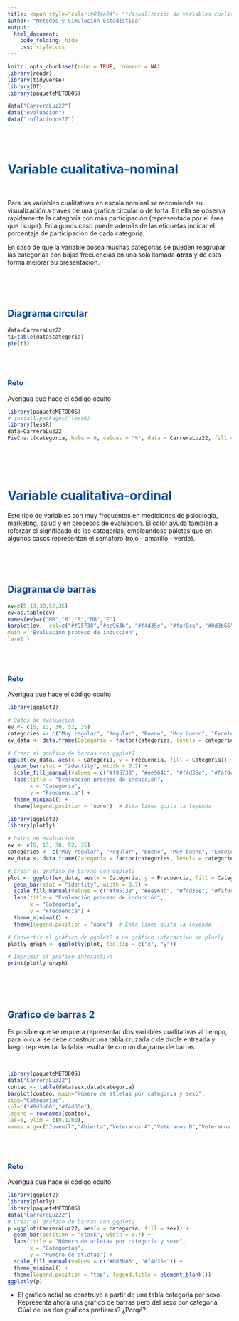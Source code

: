 ```yaml
---
title: <span style="color:#034a94"> **Visualización de variables cualitativas**</span>
author: "Métodos y Simulación Estadística"
output:
  html_document:
    code_folding: hide
    css: style.css
---
```


```r
knitr::opts_chunk$set(echo = TRUE, comment = NA)
library(readr)
library(tidyverse)
library(DT)
library(paqueteMETODOS)

data("CarreraLuz22")
data("evaluacion")
data("inflacionov22")
```

</br><br/>

# <span style="color:#034a94">**Variable cualitativa-nominal**</span>

<br/>


Para las variables cualitativas en escala nominal se recomienda su visualización a traves de una grafica circular o de torta. En ella se observa rapidamente la categoría con más participación (representada por el área que ocupa). En algunos caso puede además de las etiquetas indicar el porcentaje de participación de cada categoría.

En caso de que la variable posea muchas categorías se pueden reagrupar las categorías con bajas frecuencias en una sola llamada **otras** y de esta forma mejorar su presentación.

<br/><br/><br/>

## <span style="color:#034a94">**Diagrama circular**</span>

```r
data=CarreraLuz22
t1=table(data$categoria)
pie(t1)
```

<br/><br/>


<div class="content-box-gray">
### <span style="color:#034a94">**Reto**</span> 
Averigua que hace el código oculto

```r
library(paqueteMETODOS)
# install.packages("lessR)
library(lessR)
data=CarreraLuz22
PieChart(categoria, hole = 0, values = "%", data = CarreraLuz22, fill = "blues", main = "",values_size =.8)
```
<div> 



<br/><br/><br/>

# <span style="color:#034a94">**Variable cualitativa-ordinal**</span>

Este tipo de variables son muy frecuentes en mediciones de psicológia, marketing, salud y en procesos de evaluación. El color ayuda tambien a reforzar el significado de las categorías, empleandose paletas que en algunos casos representan el semaforo (rojo - amarillo - verde).
 
<br/><br/><br/>

## <span style="color:#034a94">**Diagrama de barras**</span>


```r
ev=c(5,13,30,52,35)
ev=as.table(ev)
names(ev)=c("MR","R","B","MB","E")
barplot(ev,  col=c("#f95738","#ee964b", "#f4d35e", "#faf0ca", "#0d3b66"), 
main = "Evaluación proceso de inducción",
las=1 )
```

<br/><br/>

<div class="content-box-gray">
### <span style="color:#034a94">**Reto**</span> 

Averigua que hace el código oculto


```r
library(ggplot2)

# Datos de evaluación
ev <- c(5, 13, 30, 52, 35)
categories <- c("Muy regular", "Regular", "Bueno", "Muy bueno", "Excelente")
ev_data <- data.frame(Categoria = factor(categories, levels = categories), Frecuencia = ev)

# Crear el gráfico de barras con ggplot2
ggplot(ev_data, aes(x = Categoria, y = Frecuencia, fill = Categoria)) +
  geom_bar(stat = "identity", width = 0.7) +
  scale_fill_manual(values = c("#f95738", "#ee964b", "#f4d35e", "#faf0ca", "#0d3b66")) +
  labs(title = "Evaluación proceso de inducción",
       x = "Categoría",
       y = "Frecuencia") +
  theme_minimal() +
  theme(legend.position = "none")  # Esta línea quita la leyenda


```

```r
library(ggplot2)
library(plotly)

# Datos de evaluación
ev <- c(5, 13, 30, 52, 35)
categories <- c("Muy regular", "Regular", "Bueno", "Muy bueno", "Excelente")
ev_data <- data.frame(Categoria = factor(categories, levels = categories), Frecuencia = ev)

# Crear el gráfico de barras con ggplot2
plot <- ggplot(ev_data, aes(x = Categoria, y = Frecuencia, fill = Categoria)) +
  geom_bar(stat = "identity", width = 0.7) +
  scale_fill_manual(values = c("#f95738", "#ee964b", "#f4d35e", "#faf0ca", "#0d3b66")) +
  labs(title = "Evaluación proceso de inducción",
       x = "Categoría",
       y = "Frecuencia") +
  theme_minimal() +
  theme(legend.position = "none")  # Esta línea quita la leyenda

# Convertir el gráfico de ggplot2 a un gráfico interactivo de plotly
plotly_graph <- ggplotly(plot, tooltip = c("x", "y"))

# Imprimir el gráfico interactivo
print(plotly_graph)

```
</div>

<br/><br/><br/>




## <span style="color:#034a94">**Gráfico de barras 2 **</span>

Es posible que se requiera representar dos variables cualitativas al tiempo, para lo cual se debe construir una tabla cruzada o de doble entreada y luego representar la tabla resultante con un diagrama de barras.

<br/>
```r

library(paqueteMETODOS)
data("CarreraLuz22")
conteo <- table(data$sex,data$categoria)
barplot(conteo, main="Número de atletas por categoria y sexo",  
xlab="Categorías",
col=c("#0d3b66","#f4d35e"),
legend = rownames(conteo),
las=1, ylim = c(0,1200), 
names.arg=c("Juvenil","Abierta","Veteranos A","Veteranos B","Veteranos C"))

```

<br/><br/>

<div class="content-box-gray">
### <span style="color:#034a94">**Reto**</span> 

Averigua que hace el código oculto

```r
library(ggplot2)
library(plotly)
library(paqueteMETODOS)
data("CarreraLuz22")
# Crear el gráfico de barras con ggplot2
p =ggplot(CarreraLuz22, aes(x = categoria, fill = sex)) +
  geom_bar(position = "stack", width = 0.7) +
  labs(title = "Número de atletas por categoría y sexo",
       x = "Categorías",
       y = "Número de atletas") +
  scale_fill_manual(values = c("#0d3b66", "#f4d35e")) +
  theme_minimal() +
  theme(legend.position = "top", legend.title = element_blank())
ggplotly(p)

```

* El gráfico actial se construye a partir de una tabla categoría por sexo. Representa ahora una gráfico de barras pero del sexo por categoría. Cúal de los dos gráficos prefieres? ¿Porqé?

</div>



